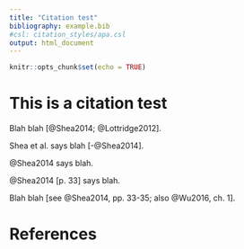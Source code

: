 ```yaml
---
title: "Citation test"
bibliography: example.bib
#csl: citation_styles/apa.csl
output: html_document
---
```


```r
knitr::opts_chunk$set(echo = TRUE)
```

# This is a citation test

Blah blah [@Shea2014; @Lottridge2012].

Shea et al. says blah [-@Shea2014].

@Shea2014 says blah.

@Shea2014 [p. 33] says blah.

Blah blah [see @Shea2014, pp. 33-35; also @Wu2016, ch. 1].

# References